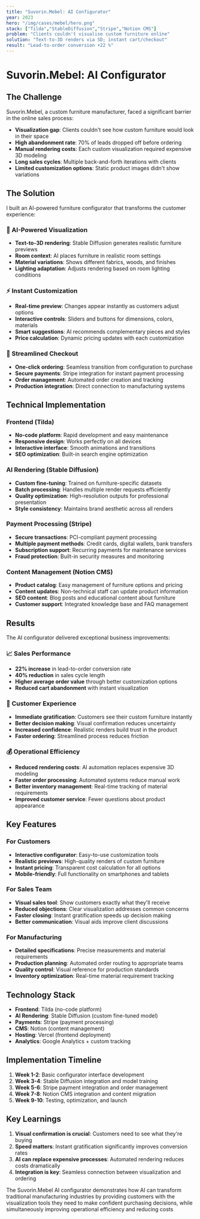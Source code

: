```yaml
---
title: "Suvorin.Mebel: AI Configurator"
year: 2023
hero: "/img/cases/mebel/hero.png"
stack: ["Tilda","StableDiffusion","Stripe","Notion CMS"]
problem: "Clients couldn't visualise custom furniture online"
solution: "Text-to-3D renders via SD; instant cart/checkout"
result: "Lead-to-order conversion +22 %"
---
```


# Suvorin.Mebel: AI Configurator

## The Challenge

Suvorin.Mebel, a custom furniture manufacturer, faced a significant barrier in the online sales process:

- **Visualization gap**: Clients couldn't see how custom furniture would look in their space
- **High abandonment rate**: 70% of leads dropped off before ordering
- **Manual rendering costs**: Each custom visualization required expensive 3D modeling
- **Long sales cycles**: Multiple back-and-forth iterations with clients
- **Limited customization options**: Static product images didn't show variations

## The Solution

I built an AI-powered furniture configurator that transforms the customer experience:

### 🎨 AI-Powered Visualization
- **Text-to-3D rendering**: Stable Diffusion generates realistic furniture previews
- **Room context**: AI places furniture in realistic room settings
- **Material variations**: Shows different fabrics, woods, and finishes
- **Lighting adaptation**: Adjusts rendering based on room lighting conditions

### ⚡ Instant Customization
- **Real-time preview**: Changes appear instantly as customers adjust options
- **Interactive controls**: Sliders and buttons for dimensions, colors, materials
- **Smart suggestions**: AI recommends complementary pieces and styles
- **Price calculation**: Dynamic pricing updates with each customization

### 🛒 Streamlined Checkout
- **One-click ordering**: Seamless transition from configuration to purchase
- **Secure payments**: Stripe integration for instant payment processing
- **Order management**: Automated order creation and tracking
- **Production integration**: Direct connection to manufacturing systems

## Technical Implementation

### Frontend (Tilda)
- **No-code platform**: Rapid development and easy maintenance
- **Responsive design**: Works perfectly on all devices
- **Interactive interface**: Smooth animations and transitions
- **SEO optimization**: Built-in search engine optimization

### AI Rendering (Stable Diffusion)
- **Custom fine-tuning**: Trained on furniture-specific datasets
- **Batch processing**: Handles multiple render requests efficiently
- **Quality optimization**: High-resolution outputs for professional presentation
- **Style consistency**: Maintains brand aesthetic across all renders

### Payment Processing (Stripe)
- **Secure transactions**: PCI-compliant payment processing
- **Multiple payment methods**: Credit cards, digital wallets, bank transfers
- **Subscription support**: Recurring payments for maintenance services
- **Fraud protection**: Built-in security measures and monitoring

### Content Management (Notion CMS)
- **Product catalog**: Easy management of furniture options and pricing
- **Content updates**: Non-technical staff can update product information
- **SEO content**: Blog posts and educational content about furniture
- **Customer support**: Integrated knowledge base and FAQ management

## Results

The AI configurator delivered exceptional business improvements:

### 📈 Sales Performance
- **22% increase** in lead-to-order conversion rate
- **40% reduction** in sales cycle length
- **Higher average order value** through better customization options
- **Reduced cart abandonment** with instant visualization

### 🎯 Customer Experience
- **Immediate gratification**: Customers see their custom furniture instantly
- **Better decision making**: Visual confirmation reduces uncertainty
- **Increased confidence**: Realistic renders build trust in the product
- **Faster ordering**: Streamlined process reduces friction

### 💰 Operational Efficiency
- **Reduced rendering costs**: AI automation replaces expensive 3D modeling
- **Faster order processing**: Automated systems reduce manual work
- **Better inventory management**: Real-time tracking of material requirements
- **Improved customer service**: Fewer questions about product appearance

## Key Features

### For Customers
- **Interactive configurator**: Easy-to-use customization tools
- **Realistic previews**: High-quality renders of custom furniture
- **Instant pricing**: Transparent cost calculation for all options
- **Mobile-friendly**: Full functionality on smartphones and tablets

### For Sales Team
- **Visual sales tool**: Show customers exactly what they'll receive
- **Reduced objections**: Clear visualization addresses common concerns
- **Faster closing**: Instant gratification speeds up decision making
- **Better communication**: Visual aids improve client discussions

### For Manufacturing
- **Detailed specifications**: Precise measurements and material requirements
- **Production planning**: Automated order routing to appropriate teams
- **Quality control**: Visual reference for production standards
- **Inventory optimization**: Real-time material requirement tracking

## Technology Stack

- **Frontend**: Tilda (no-code platform)
- **AI Rendering**: Stable Diffusion (custom fine-tuned model)
- **Payments**: Stripe (payment processing)
- **CMS**: Notion (content management)
- **Hosting**: Vercel (frontend deployment)
- **Analytics**: Google Analytics + custom tracking

## Implementation Timeline

1. **Week 1-2**: Basic configurator interface development
2. **Week 3-4**: Stable Diffusion integration and model training
3. **Week 5-6**: Stripe payment integration and order management
4. **Week 7-8**: Notion CMS integration and content migration
5. **Week 9-10**: Testing, optimization, and launch

## Key Learnings

1. **Visual confirmation is crucial**: Customers need to see what they're buying
2. **Speed matters**: Instant gratification significantly improves conversion rates
3. **AI can replace expensive processes**: Automated rendering reduces costs dramatically
4. **Integration is key**: Seamless connection between visualization and ordering

The Suvorin.Mebel AI configurator demonstrates how AI can transform traditional manufacturing industries by providing customers with the visualization tools they need to make confident purchasing decisions, while simultaneously improving operational efficiency and reducing costs 